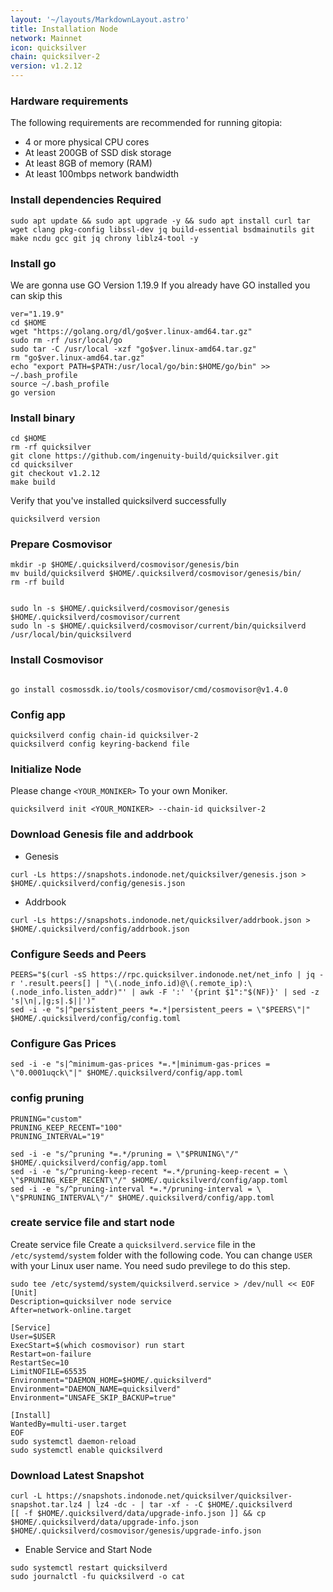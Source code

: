 ```yaml
---
layout: '~/layouts/MarkdownLayout.astro'
title: Installation Node
network: Mainnet
icon: quicksilver
chain: quicksilver-2
version: v1.2.12
---
```


### Hardware requirements

The following requirements are recommended for running gitopia:

- 4 or more physical CPU cores
- At least 200GB of SSD disk storage
- At least 8GB of memory (RAM)
- At least 100mbps network bandwidth


### Install dependencies Required

```
sudo apt update && sudo apt upgrade -y && sudo apt install curl tar wget clang pkg-config libssl-dev jq build-essential bsdmainutils git make ncdu gcc git jq chrony liblz4-tool -y
```

### Install go

We are gonna use GO Version 1.19.9
If you already have GO installed you can skip this 

```
ver="1.19.9"
cd $HOME
wget "https://golang.org/dl/go$ver.linux-amd64.tar.gz"
sudo rm -rf /usr/local/go
sudo tar -C /usr/local -xzf "go$ver.linux-amd64.tar.gz"
rm "go$ver.linux-amd64.tar.gz"
echo "export PATH=$PATH:/usr/local/go/bin:$HOME/go/bin" >> ~/.bash_profile
source ~/.bash_profile
go version
```

### Install binary

```
cd $HOME
rm -rf quicksilver
git clone https://github.com/ingenuity-build/quicksilver.git
cd quicksilver
git checkout v1.2.12
make build
```

Verify that you've installed quicksilverd successfully

```
quicksilverd version
```

### Prepare Cosmovisor
```
mkdir -p $HOME/.quicksilverd/cosmovisor/genesis/bin
mv build/quicksilverd $HOME/.quicksilverd/cosmovisor/genesis/bin/
rm -rf build


sudo ln -s $HOME/.quicksilverd/cosmovisor/genesis $HOME/.quicksilverd/cosmovisor/current
sudo ln -s $HOME/.quicksilverd/cosmovisor/current/bin/quicksilverd /usr/local/bin/quicksilverd
```

### Install Cosmovisor
```

go install cosmossdk.io/tools/cosmovisor/cmd/cosmovisor@v1.4.0
```

### Config app

```
quicksilverd config chain-id quicksilver-2
quicksilverd config keyring-backend file
```

### Initialize Node

Please change `<YOUR_MONIKER>` To your own Moniker.

```
quicksilverd init <YOUR_MONIKER> --chain-id quicksilver-2
```

### Download Genesis file and addrbook

- Genesis

```
curl -Ls https://snapshots.indonode.net/quicksilver/genesis.json > $HOME/.quicksilverd/config/genesis.json
```

- Addrbook

```
curl -Ls https://snapshots.indonode.net/quicksilver/addrbook.json > $HOME/.quicksilverd/config/addrbook.json
```

### Configure Seeds and Peers

```
PEERS="$(curl -sS https://rpc.quicksilver.indonode.net/net_info | jq -r '.result.peers[] | "\(.node_info.id)@\(.remote_ip):\(.node_info.listen_addr)"' | awk -F ':' '{print $1":"$(NF)}' | sed -z 's|\n|,|g;s|.$||')"
sed -i -e "s|^persistent_peers *=.*|persistent_peers = \"$PEERS\"|" $HOME/.quicksilverd/config/config.toml
```

### Configure Gas Prices
```
sed -i -e "s|^minimum-gas-prices *=.*|minimum-gas-prices = \"0.0001uqck\"|" $HOME/.quicksilverd/config/app.toml
```

### config pruning

```
PRUNING="custom"
PRUNING_KEEP_RECENT="100"
PRUNING_INTERVAL="19"

sed -i -e "s/^pruning *=.*/pruning = \"$PRUNING\"/" $HOME/.quicksilverd/config/app.toml
sed -i -e "s/^pruning-keep-recent *=.*/pruning-keep-recent = \
\"$PRUNING_KEEP_RECENT\"/" $HOME/.quicksilverd/config/app.toml
sed -i -e "s/^pruning-interval *=.*/pruning-interval = \
\"$PRUNING_INTERVAL\"/" $HOME/.quicksilverd/config/app.toml
```


### create service file and start node

Create service file
Create a `quicksilverd.service` file in the `/etc/systemd/system` folder with the following code. 
You can change `USER` with your Linux user name. You need sudo previlege to do this step.

```
sudo tee /etc/systemd/system/quicksilverd.service > /dev/null << EOF
[Unit]
Description=quicksilver node service
After=network-online.target

[Service]
User=$USER
ExecStart=$(which cosmovisor) run start
Restart=on-failure
RestartSec=10
LimitNOFILE=65535
Environment="DAEMON_HOME=$HOME/.quicksilverd"
Environment="DAEMON_NAME=quicksilverd"
Environment="UNSAFE_SKIP_BACKUP=true"

[Install]
WantedBy=multi-user.target
EOF
sudo systemctl daemon-reload
sudo systemctl enable quicksilverd
```

### Download Latest Snapshot
```
curl -L https://snapshots.indonode.net/quicksilver/quicksilver-snapshot.tar.lz4 | lz4 -dc - | tar -xf - -C $HOME/.quicksilverd
[[ -f $HOME/.quicksilverd/data/upgrade-info.json ]] && cp $HOME/.quicksilverd/data/upgrade-info.json $HOME/.quicksilverd/cosmovisor/genesis/upgrade-info.json
```

- Enable Service and Start Node

```
sudo systemctl restart quicksilverd
sudo journalctl -fu quicksilverd -o cat
```
